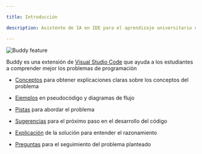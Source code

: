 ```yaml
---

title: Introducción

description: Asistente de IA en IDE para el aprendizaje universitario de programación básica

---
```


![Buddy feature](/images/readme.jpg)

Buddy es una extensión de [Visual Studio Code](https://marketplace.visualstudio.com/items?itemName=dprol.BuddyAI) que ayuda a los estudiantes a comprender mejor los problemas de programación

- [Conceptos](#conceptos) para obtener explicaciones claras sobre los conceptos del problema

- [Ejemplos](#ejemplos) en pseudocódigo y diagramas de flujo  

- [Pistas](#pistas) para abordar el problema

- [Sugerencias](#sugerencias) para el próximo paso en el desarrollo del código

- [Explicación](#explicacion) de la solución para entender el razonamiento

- [Preguntas](#preguntas) para el seguimiento del problema planteado